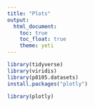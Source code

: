 ```yaml
---
title: "Plots"
output: 
  html_document:
    toc: true
    toc_float: true
    theme: yeti
---
```



```r
library(tidyverse)
library(viridis)
library(p8105.datasets)
install.packages("plotly")

library(plotly)
```